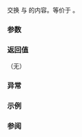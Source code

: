 {{cpp/title|swap&lt;small&gt;(std::tuple)&lt;/small&gt;}}
{{cpp/utility/tuple/navbar}}
{{dcl begin}}
{{dcl header|tuple}}
{{dcl rev multi|num=1|since1=c++11|dcl1=
template&lt; class... Types &gt;
void swap( std::tuple&lt;Types...&gt;&amp; lhs,
           std::tuple&lt;Types...&gt;&amp; rhs ) noexcept(/* 见下文 */);
|since2=c++20|dcl2=
template&lt; class... Types &gt;
constexpr void swap( std::tuple&lt;Types...&gt;&amp; lhs,
                     std::tuple&lt;Types...&gt;&amp; rhs ) noexcept(/* 见下文 */);
}}
{{dcl|num=2|since=c++23|
template&lt; class... Types &gt;
constexpr void swap( const std::tuple&lt;Types...&gt;&amp; lhs,
                     const std::tuple&lt;Types...&gt;&amp; rhs ) noexcept(/* 见下文 */);
}}
{{dcl end}}

交换 {{c|lhs}} 与 {{c|rhs}} 的内容。等价于 {{c|lhs.swap(rhs)}}。

{{rrev|since=c++17|
@1@ {{cpp/enable_if| {{c|std::is_swappable_v&lt;Ti&gt;}} 对从 0 到 {{c|sizeof...(Types)}} 的所有 i 为 {{tt|true}} }}。
@2@ {{cpp/enable_if| {{c|std::is_swappable_v&lt;const Ti&gt;}} 对从 0 到 {{c|sizeof...(Types)}} 的所有 i 为 {{tt|true}} }}。
}}

===参数===
{{par begin}}
{{par|lhs, rhs|要交换内容元组}}
{{par end}} 

===返回值===
（无）

===异常===
{{noexcept|noexcept(lhs.swap(rhs))}}

===示例===
{{example_std_tuple_swap}}

===参阅===
{{dsc begin}}
{{dsc inc|cpp/utility/tuple/dsc swap}}
{{dsc inc|cpp/utility/pair/dsc swap2}}
{{dsc end}}

{{langlinks|de|en|es|fr|it|ja|pt|ru}}
